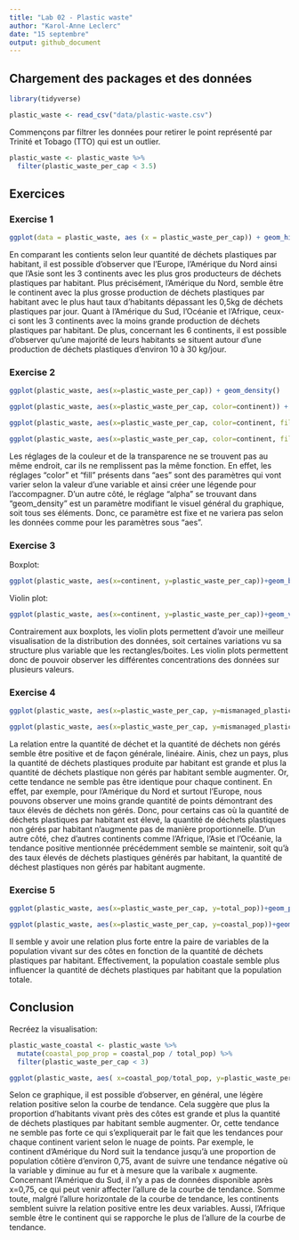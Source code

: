 ```yaml
---
title: "Lab 02 - Plastic waste"
author: "Karol-Anne Leclerc"
date: "15 septembre"
output: github_document
---
```


## Chargement des packages et des données

```r
library(tidyverse) 
```

```r
plastic_waste <- read_csv("data/plastic-waste.csv")
```

Commençons par filtrer les données pour retirer le point représenté par Trinité et Tobago (TTO) qui est un outlier.

```r
plastic_waste <- plastic_waste %>%
  filter(plastic_waste_per_cap < 3.5)
```


## Exercices

### Exercise 1

```r
ggplot(data = plastic_waste, aes (x = plastic_waste_per_cap)) + geom_histogram(binwidth = 0.2) + facet_wrap("continent")
```
En comparant les contients selon leur quantité de déchets plastiques par habitant, il est possible d'observer que l'Europe, l'Amérique du Nord ainsi que l'Asie sont les 3 continents avec les plus gros producteurs de déchets plastiques par habitant. Plus précisément, l'Amérique du Nord, semble être le continent avec la plus grosse production de déchets plastiques par habitant avec le plus haut taux d'habitants dépassant les 0,5kg de déchets plastiques par jour. Quant à l'Amérique du Sud, l'Océanie et l'Afrique, ceux-ci sont les 3 continents avec la moins grande production de déchets plastiques par habitant. De plus, concernant les 6 continents, il est possible d'observer qu'une majorité de leurs habitants se situent autour d'une production de déchets plastiques d'environ 10 à 30 kg/jour.

### Exercise 2

```r
ggplot(plastic_waste, aes(x=plastic_waste_per_cap)) + geom_density()

ggplot(plastic_waste, aes(x=plastic_waste_per_cap, color=continent)) + geom_density(linewidth=0.25)

ggplot(plastic_waste, aes(x=plastic_waste_per_cap, color=continent, fill=continent)) + geom_density(linewidth=0.25)

ggplot(plastic_waste, aes(x=plastic_waste_per_cap, color=continent, fill=continent)) + geom_density(alpha=0.25, linewidth=0.25)
```

Les réglages de la couleur et de la transparence ne se trouvent pas au même endroit, car ils ne remplissent pas la même fonction. En effet, les réglages "color" et "fill" présents dans "aes" sont des paramètres qui vont varier selon la valeur d'une variable et ainsi créer une légende pour l'accompagner. D'un autre côté, le réglage "alpha" se trouvant dans "geom_density" est un paramètre modifiant le visuel général du graphique, soit tous ses éléments. Donc, ce paramètre est fixe et ne variera pas selon les données comme pour les paramètres sous "aes".  

### Exercise 3

Boxplot:

```r
ggplot(plastic_waste, aes(x=continent, y=plastic_waste_per_cap))+geom_boxplot()
```

Violin plot:

```r
ggplot(plastic_waste, aes(x=continent, y=plastic_waste_per_cap))+geom_violin()
```

Contrairement aux boxplots, les violin plots permettent d'avoir une meilleur visualisation de la distribution des données, soit certaines variations vu sa structure plus variable que les rectangles/boites. Les violin plots permettent donc de pouvoir observer les différentes concentrations des données sur plusieurs valeurs. 

### Exercise 4


```r
ggplot(plastic_waste, aes(x=plastic_waste_per_cap, y=mismanaged_plastic_waste_per_cap))+geom_point()

ggplot(plastic_waste, aes(x=plastic_waste_per_cap, y=mismanaged_plastic_waste_per_cap, colour = continent))+geom_point()
```

La relation entre la quantité de déchet et la quantité de déchets non gérés semble être positive et de façon générale, linéaire. Ainis, chez un pays, plus la quantité de déchets plastiques produite par habitant est grande et plus la quantité de déchets plastique non gérés par habitant semble augmenter.
Or, cette tendance ne semble pas être identique pour chaque continent. En effet, par exemple, pour l'Amérique du Nord et surtout l'Europe, nous pouvons observer une moins grande quantité de points démontrant des taux élevés de déchets non gérés. Donc, pour certains cas où la quantité de déchets plastiques par habitant est élevé, la quantité de déchets plastiques non gérés par habitant n'augmente pas de manière proportionnelle. D'un autre côté, chez d'autres continents comme l'Afrique, l'Asie et l'Océanie, la tendance positive mentionnée précédemment semble se maintenir, soit qu'à des taux élevés de déchets plastiques générés par habitant, la quantité de déchest plastiques non gérés par habitant augmente.

### Exercise 5


```r
ggplot(plastic_waste, aes(x=plastic_waste_per_cap, y=total_pop))+geom_point()
```

```r
ggplot(plastic_waste, aes(x=plastic_waste_per_cap, y=coastal_pop))+geom_point()
```

Il semble y avoir une relation plus forte entre la paire de variables de la population vivant sur des côtes en fonction de la quantité de déchets plastiques par habitant. Effectivement, la population coastale semble plus influencer la quantité de déchets plastiques par habitant que la population totale. 

## Conclusion

Recréez la visualisation:

```r
plastic_waste_coastal <- plastic_waste %>% 
  mutate(coastal_pop_prop = coastal_pop / total_pop) %>%
  filter(plastic_waste_per_cap < 3)

ggplot(plastic_waste, aes( x=coastal_pop/total_pop, y=plastic_waste_per_cap))+geom_point(aes(colour = continent)) +geom_smooth(method = loess, se=TRUE, color="black") +labs(title = "Quantité de déchets plastiques vs Proportion de la population côtière", subtitle = "Selon le continent", y="Nombre de déchets plastiques par habitant", x="Proportion de la population côtière (Coastal / total population)", colour="Continent")
```
Selon ce graphique, il est possible d'observer, en général, une légère relation positive selon la courbe de tendance. Cela suggère que plus la proportion d'habitants vivant près des côtes est grande et plus la quantité de déchets plastiques par habitant semble augmenter. Or, cette tendance ne semble pas forte ce qui s'expliquerait par le fait que les tendances pour chaque continent varient selon le nuage de points. Par exemple, le continent d'Amérique du Nord suit la tendance jusqu'à une proportion de population côtière d'environ 0,75, avant de suivre une tendance négative où la variable y diminue au fur et à mesure que la varibale x augmente. Concernant l'Amérique du Sud, il n'y a pas de données disponible après x=0,75, ce qui peut venir affecter l'allure de la courbe de tendance. Somme toute, malgré l'allure horizontale de la courbe de tendance, les continents semblent suivre la relation positive entre les deux variables. Aussi, l'Afrique semble être le continent qui se rapporche le plus de l'allure de la courbe de tendance.
